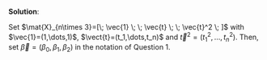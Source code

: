 
\color{blue}

**Solution**:

Set $\mat{X}_{n\times 3}=[\; \vec{1} \; \; \vec{t} \; \; \vec{t}^2 \; ]$ with $\vec{1}=(1,\dots,1)$, $\vect{t}=(t_1,\dots,t_n)$ and $\vec{t}^2=(t_1^2,\dots,t_n^2)$.
Then, set $\vec{\beta}=(\beta_0,\beta_1,\beta_2)$ in the notation of Question 1.

\grade{1 point for each of $\mat{X}$ and $\vec{\beta}$. It is acceptable to write out $\mat{X}$ using $\dots$. 1 extra point if notation is correctly used (e.g., underscore for vectors, blackboard bold for matrices) and is consistent with notation used earlier.}

\color{black}




 